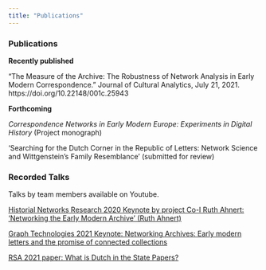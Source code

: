 ```yaml
---
title: "Publications"
---
```


### Publications 
**Recently published**

"The Measure of the Archive: The Robustness of Network Analysis in Early Modern Correspondence.” Journal of Cultural Analytics, July 21, 2021. https://doi.org/10.22148/001c.25943

**Forthcoming**

*Correspondence Networks in Early Modern Europe: Experiments in Digital History* (Project monograph)

'Searching for the Dutch Corner in the Republic of Letters: Network Science and Wittgenstein’s Family Resemblance' (submitted for review)



### Recorded Talks 
Talks by team members available on Youtube.

[Historial Networks Research 2020 Keynote by project Co-I Ruth Ahnert: 'Networking the Early Modern Archive' (Ruth Ahnert)](https://youtu.be/Xu8kAFe2fJg)

[Graph Technologies 2021 Keynote: Networking Archives: Early modern letters and the promise of connected collections](https://youtu.be/U17HvqmXCEk)

[RSA 2021 paper: What is Dutch in the State Papers?](https://youtu.be/RwdEQxdpnjM)